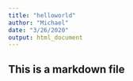 ```yaml
---
title: "helloworld"
author: "Michael"
date: "3/26/2020"
output: html_document
---
```


## This is a markdown file